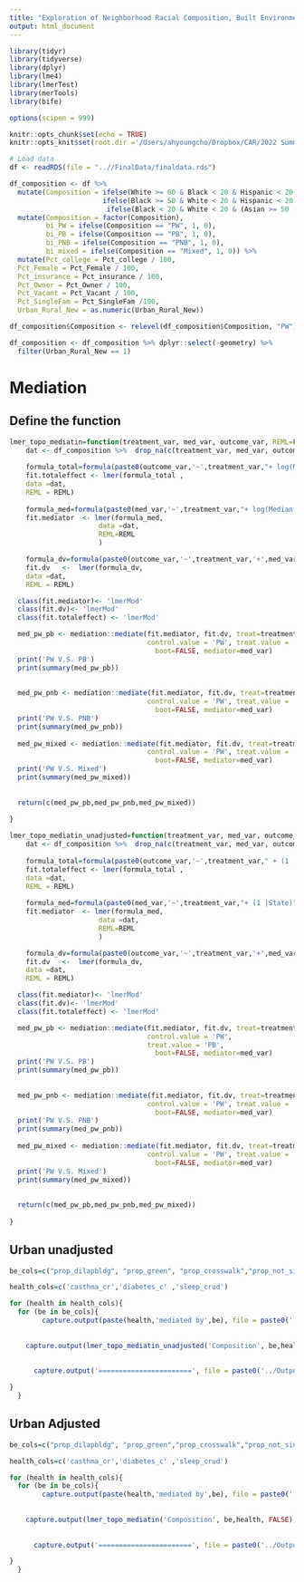 ```yaml
---
title: "Exploration of Neighborhood Racial Composition, Built Environment and Health Outcomes"
output: html_document
---
```


```r
library(tidyr)
library(tidyverse)
library(dplyr)
library(lme4)
library(lmerTest)
library(merTools)
library(bife)

options(scipen = 999)

knitr::opts_chunk$set(echo = TRUE)
knitr::opts_knit$set(root.dir ='/Users/ahyoungcho/Dropbox/CAR/2022 Summer/')

# Load data 
df <- readRDS(file = "..//FinalData/finaldata.rds")
```


```r
df_composition <- df %>%
  mutate(Composition = ifelse(White >= 60 & Black < 20 & Hispanic < 20 & Asian < 20 & Native < 20 & HIPI < 20, "PW",
                       ifelse(Black >= 50 & White < 20 & Hispanic < 20 & Asian < 20 & Native < 20 & HIPI < 20, "PB",
                        ifelse(Black < 20 & White < 20 & (Asian >= 50 | Hispanic >= 50 | Native >= 50 | HIPI >= 50), "PNB", "Mixed"))))  %>%
  mutate(Composition = factor(Composition),
         bi_PW = ifelse(Composition == "PW", 1, 0),
         bi_PB = ifelse(Composition == "PB", 1, 0),
         bi_PNB = ifelse(Composition == "PNB", 1, 0),
         bi_mixed = ifelse(Composition == "Mixed", 1, 0)) %>%
  mutate(Pct_college = Pct_college / 100,
  Pct_Female = Pct_Female / 100,
  Pct_insurance = Pct_insurance / 100,
  Pct_Owner = Pct_Owner / 100, 
  Pct_Vacant = Pct_Vacant / 100,
  Pct_SingleFam = Pct_SingleFam /100,
  Urban_Rural_New = as.numeric(Urban_Rural_New))

df_composition$Composition <- relevel(df_composition$Composition, "PW")

df_composition <- df_composition %>% dplyr::select(-geometry) %>% 
  filter(Urban_Rural_New == 1)
```

# Mediation
## Define the function
```r
lmer_topo_mediatin=function(treatment_var, med_var, outcome_var, REML=FALSE){
    dat <- df_composition %>%  drop_na(c(treatment_var, med_var, outcome_var, Median.household.income, Pct_college , Age, Pct_Female , Pct_insurance , Pct_Owner , Pct_Vacant , Pct_SingleFam , State))
    
    formula_total=formula(paste0(outcome_var,'~',treatment_var,"+ log(Median.household.income) + Pct_college + Age + Pct_Female + Pct_insurance + Pct_Owner+Pct_Vacant+Pct_SingleFam + (1 |State)" ))
    fit.totaleffect <- lmer(formula_total ,
    data =dat,
    REML = REML)
    
    formula_med=formula(paste0(med_var,'~',treatment_var,"+ log(Median.household.income) + Pct_college + Age + Pct_Female + Pct_insurance + Pct_Owner+Pct_Vacant+Pct_SingleFam+ (1 |State)" ))
    fit.mediator  <- lmer(formula_med, 
                      data =dat,
                      REML=REML
                      )

    formula_dv=formula(paste0(outcome_var,'~',treatment_var,'+',med_var,"+ log(Median.household.income) + Pct_college + Age + Pct_Female + Pct_insurance + Pct_Owner+Pct_Vacant+Pct_SingleFam + (1 |State)" ))
    fit.dv   <-  lmer(formula_dv,
    data =dat,
    REML = REML)

  class(fit.mediator)<- 'lmerMod'
  class(fit.dv)<- 'lmerMod'
  class(fit.totaleffect) <- 'lmerMod'

  med_pw_pb <- mediation::mediate(fit.mediator, fit.dv, treat=treatment_var,
                                  control.value = 'PW', treat.value = 'PB',
                                    boot=FALSE, mediator=med_var)
  print('PW V.S. PB')
  print(summary(med_pw_pb))
  
  
  med_pw_pnb <- mediation::mediate(fit.mediator, fit.dv, treat=treatment_var,
                                  control.value = 'PW', treat.value = 'PNB',
                                    boot=FALSE, mediator=med_var)
  print('PW V.S. PNB')
  print(summary(med_pw_pnb))
  
  med_pw_mixed <- mediation::mediate(fit.mediator, fit.dv, treat=treatment_var,
                                  control.value = 'PW', treat.value = 'Mixed',
                                    boot=FALSE, mediator=med_var)
  print('PW V.S. Mixed')
  print(summary(med_pw_mixed))
  
  
  return(c(med_pw_pb,med_pw_pnb,med_pw_mixed))
  
}

lmer_topo_mediatin_unadjusted=function(treatment_var, med_var, outcome_var, REML=TRUE){
    dat <- df_composition %>%  drop_na(c(treatment_var, med_var, outcome_var, State))
    
    formula_total=formula(paste0(outcome_var,'~',treatment_var," + (1 |State)" ))
    fit.totaleffect <- lmer(formula_total ,
    data =dat,
    REML = REML)
    
    formula_med=formula(paste0(med_var,'~',treatment_var,"+ (1 |State)" ))
    fit.mediator  <- lmer(formula_med, 
                      data =dat,
                      REML=REML
                      )

    formula_dv=formula(paste0(outcome_var,'~',treatment_var,'+',med_var," + (1 |State)" ))
    fit.dv   <-  lmer(formula_dv,
    data =dat,
    REML = REML)

  class(fit.mediator)<- 'lmerMod'
  class(fit.dv)<- 'lmerMod'
  class(fit.totaleffect) <- 'lmerMod'

  med_pw_pb <- mediation::mediate(fit.mediator, fit.dv, treat=treatment_var,
                                  control.value = 'PW', 
                                  treat.value = 'PB',
                                    boot=FALSE, mediator=med_var)
  print('PW V.S. PB')
  print(summary(med_pw_pb))
  
  
  med_pw_pnb <- mediation::mediate(fit.mediator, fit.dv, treat=treatment_var,
                                  control.value = 'PW', treat.value = 'PNB',
                                    boot=FALSE, mediator=med_var)
  print('PW V.S. PNB')
  print(summary(med_pw_pnb))
  
  med_pw_mixed <- mediation::mediate(fit.mediator, fit.dv, treat=treatment_var,
                                  control.value = 'PW', treat.value = 'Mixed',
                                    boot=FALSE, mediator=med_var)
  print('PW V.S. Mixed')
  print(summary(med_pw_mixed))
  
  
  return(c(med_pw_pb,med_pw_pnb,med_pw_mixed))
  
}

```

## Urban unadjusted
```r
be_cols=c("prop_dilapbldg", "prop_green", "prop_crosswalk","prop_not_single_family_home", "prop_single_lane")

health_cols=c('casthma_cr','diabetes_c' ,'sleep_crud')

for (health in health_cols){
  for (be in be_cols){
        capture.output(paste(health,'mediated by',be), file = paste0('../Output/lmer_urban_unadjusted/',health,'~',be,'.txt'),append=TRUE)
    
    
    capture.output(lmer_topo_mediatin_unadjusted('Composition', be,health, FALSE), file = paste0('../Output/lmer_urban_unadjusted/',health,'~',be,'.txt'),append=TRUE)
    
    
      capture.output('=======================', file = paste0('../Output/lmer_urban_unadjusted/',health,'~',be,'.txt'),append=TRUE)

}
  }
```

## Urban Adjusted
```r
be_cols=c("prop_dilapbldg", "prop_green","prop_crosswalk","prop_not_single_family_home", "prop_single_lane")

health_cols=c('casthma_cr','diabetes_c' ,'sleep_crud')

for (health in health_cols){
  for (be in be_cols){
        capture.output(paste(health,'mediated by',be), file = paste0('../Output/lmer_urban/',health,'~',be,'.txt'),append=TRUE)
    
    
    capture.output(lmer_topo_mediatin('Composition', be,health, FALSE), file = paste0('../Output/lmer_urban/',health,'~',be,'.txt'),append=TRUE)
    
    
      capture.output('=======================', file = paste0('../Output/lmer_urban/',health,'~',be,'.txt'),append=TRUE)

}
  }
```


